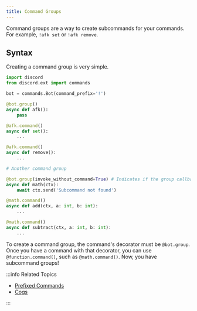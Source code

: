 ```yaml
---
title: Command Groups
---
```


Command groups are a way to create subcommands for your commands. For example, `!afk set` or `!afk
remove`.

## Syntax

Creating a command group is very simple.

```python title="Command Groups Example"
import discord
from discord.ext import commands

bot = commands.Bot(command_prefix='!')

@bot.group()
async def afk():
    pass

@afk.command()
async def set():
    ...

@afk.command()
async def remove():
    ...

# Another command group

@bot.group(invoke_without_command=True) # Indicates if the group callback should begin parsing and invocation only if no subcommand was found.
async def math(ctx):
    await ctx.send('Subcommand not found')

@math.command()
async def add(ctx, a: int, b: int):
    ...

@math.command()
async def subtract(ctx, a: int, b: int):
    ...
```

To create a command group, the command's decorator must be `@bot.group`. Once you have a command with
that decorator, you can use `@function.command()`, such as `@math.command()`. Now, you have subcommand
groups!

<!-- Waiting for slash command groups in Pycord -->

:::info Related Topics

- [Prefixed Commands](./prefixed-commands.mdx)
- [Cogs](../../popular-topics/cogs)

:::
